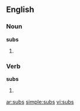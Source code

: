 ==English==

===Noun===
'''subs'''

# {{plural of|[[sub]]}}

===Verb===
'''subs'''

# {{third-person singular of|[[sub]]}}

[[ar:subs]]
[[simple:subs]]
[[vi:subs]]
